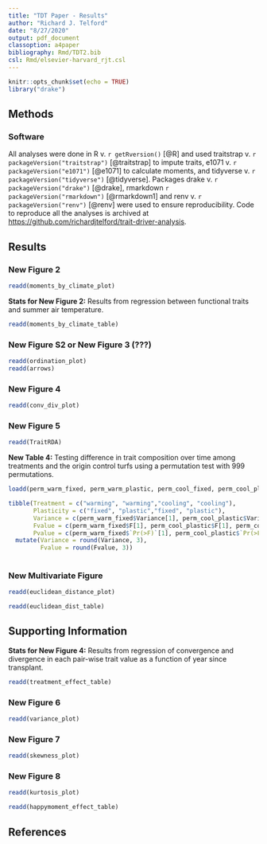 ```yaml
---
title: "TDT Paper - Results"
author: "Richard J. Telford"
date: "8/27/2020"
output: pdf_document
classoption: a4paper
bibliography: Rmd/TDT2.bib
csl: Rmd/elsevier-harvard_rjt.csl
---
```


```r
knitr::opts_chunk$set(echo = TRUE)
library("drake")

```

## Methods

### Software

All analyses were done in R v. `r getRversion()` [@R] and used
traitstrap v. `r packageVersion("traitstrap")` [@traitstrap] to impute traits,
e1071 v. `r packageVersion("e1071")` [@e1071] to calculate moments,
and tidyverse v. `r packageVersion("tidyverse")` [@tidyverse].
Packages drake v. `r packageVersion("drake")` [@drake], 
rmarkdown `r packageVersion("rmarkdown")` [@rmarkdown1] and
renv v. `r packageVersion("renv")` [@renv] were used to ensure reproducibility.
Code to reproduce all the analyses is archived at [https://github.com/richardjtelford/trait-driver-analysis](https://github.com/richardjtelford/trait-driver-analysis).

## Results

### New Figure 2
```r
readd(moments_by_climate_plot)
```


**Stats for New Figure 2:** Results from regression between functional traits and summer air temperature.

```r
readd(moments_by_climate_table)
```


### New Figure S2 or New Figure 3 (???)
```r
readd(ordination_plot)
readd(arrows)
```



### New Figure 4
```r
readd(conv_div_plot)
```



### New Figure 5
```r
readd(TraitRDA)
```


**New Table 4:** Testing difference in trait composition over time among treatments and the origin control turfs using a permutation test with 999 permutations.

```r
loadd(perm_warm_fixed, perm_warm_plastic, perm_cool_fixed, perm_cool_plastic)

tibble(Treatment = c("warming", "warming","cooling", "cooling"),
       Plasticity = c("fixed", "plastic","fixed", "plastic"),
       Variance = c(perm_warm_fixed$Variance[1], perm_cool_plastic$Variance[1], perm_cool_fixed$Variance[1], perm_cool_plastic$Variance[1]),
       Fvalue = c(perm_warm_fixed$F[1], perm_cool_plastic$F[1], perm_cool_fixed$F[1], perm_cool_plastic$F[1]),
       Pvalue = c(perm_warm_fixed$`Pr(>F)`[1], perm_cool_plastic$`Pr(>F)`[1], perm_cool_fixed$`Pr(>F)`[1], perm_cool_plastic$`Pr(>F)`[1])) %>% 
  mutate(Variance = round(Variance, 3),
         Fvalue = round(Fvalue, 3))
  
```



### New Multivariate Figure
```r
readd(euclidean_distance_plot)
```


```r
readd(euclidean_dist_table)
```


## Supporting Information

**Stats for New Figure 4:** Results from regression of convergence and divergence in each pair-wise trait value as a function of year since transplant.

```r
readd(treatment_effect_table)
```


### New Figure 6
```r
readd(variance_plot)
```

### New Figure 7
```r
readd(skewness_plot)
```

### New Figure 8
```r
readd(kurtosis_plot)
```


```r
readd(happymoment_effect_table)
```






## References
